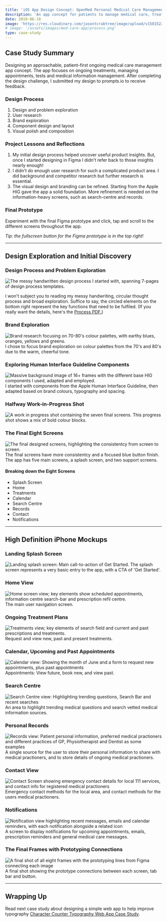 ```yaml
---
title: 'iOS App Design Concept: OpenMed Personal Medical Care Management'
description: 'An app concept for patients to manage medical care, treatments, appointments and practitioners.'
date: 2019-06-18
image: 'https://res.cloudinary.com/jasontcrabtree/image/upload/v1581522542/Portfolio-2020/openmed-header-x2.png'
# image: '/assets/images/med-care-app/process.png'
type: case-study
---
```




<ImgLarge imgSrc="https://res.cloudinary.com/jasontcrabtree/image/upload/v1581522542/Portfolio-2020/openmed-header-x4.png" imgAlt="OpenMed iOS App Concept Home, Calendar and Treatment Screen"/>

## Case Study Summary

Designing an approachable, patient-first ongoing medical care management app concept. The app focuses on ongoing treatments, managing appointments, tests and medical information management. After completing the design challenge, I submitted my design to prompts.io to receive feedback.

<SplitContent
left="true"
leftTitle="Challenge"
leftCaption="Starting with the design prompt of “How might we reduce in-person visits to the doctor?”, design a mobile experience. Following the design challenge constraints, I designed an iOS app based on currently available technologies."
 right="true"
rightTitle="Outcome"
rightCaption="This project was a great success. Highlights included getting more comfortable with the Apple Human Interface Guidelines, applying an end-end design process, and developing a unique visual language."
/>

### Design Process

1. Design and problem exploration
2. User research
3. Brand exploration
4. Component design and layout
5. Visual polish and composition

### Project Lessons and Reflections

1. My initial design process helped uncover useful product insights. But, once I started designing in Figma I didn't refer back to those insights nearly enough!
2. I didn't do enough user research for such a complicated product area. I did background and competitor research but further research is essential.
3. The visual design and branding can be refined. Starting from the Apple HIG gave the app a solid foundation. More refinement is needed on the information-heavy screens, such as search-centre and records.

### Final Prototype

Experiment with the final Figma prototype and click, tap and scroll to the different screens throughout the app.

*Tip: the fullscreen button for the Figma prototype is in the top right!*
<!--<FigmaPrototypeEmbed figmaEmbedSrc="https://www.figma.com/embed?embed_host=share&url=https%3A%2F%2Fwww.figma.com%2Fproto%2F8GoUOmf7L5cnHmDtjsMash%2FDoctor-Visits-Design-Study-Prompts-Project-OpenMed%3Fnode-id%3D143%253A2486%26viewport%3D1016%252C415%252C0.20559966564178467%26scaling%3Dscale-down" figmaEmbedTitle="Figma OpenMed Component" /> -->

---

## Design Exploration and Initial Discovery

### Design Process and Problem Exploration

![The messy handwritten design process I started with, spanning 7-pages of design process templates.](/assets/images/med-care-app/process.png)

I won't subject you to reading my messy handwriting, circular thought process and broad exploration. Suffice to say, the circled elements on the bottom right represent the key functions that need to be fulfiled. (If you really want the details, here's the [Process PDF.](https://www.dropbox.com/s/munwa5gzpiqpmt5/Design_Process_Prompts.pdf?dl=0))

### Brand Exploration

![Brand research focusing on 70-80's colour palettes, with earthy blues, oranges, yellows and greens.](/assets/images/med-care-app/brand-research.png)
I chose to focus brand exploration on colour palettes from the 70's and 80's due to the warm, cheerful tone.

### Exploring Human Interface Guideline Components

![Massive background image of 16+ frames with the different base HIG components I used, adapted and employed.](/assets/images/med-care-app/apple-hig-components.png)
I started with components from the Apple Human Interface Guideline, then adapted based on brand colours, typography and spacing.

### Halfway Work-in-Progress Shot

![A work in progress shot containing the seven final screens.](/assets/images/med-care-app/wip-midway.png)
This progress shot shows a mix of bold colour blocks.

### The Final Eight Screens

![The final designed screens, highlighting the consistentcy from screen to screen.](/assets/images/med-care-app/final-frames.png)
The final screens have more consistentcy and a focused blue button finish. The app has five main screens, a splash screen, and two support screens.

#### Breaking down the Eight Screens

- Splash Screen
- Home
- Treatments
- Calendar
- Search Centre
- Records
- Contact
- Notifications

---

## High Definition iPhone Mockups

### Landing Splash Screen

![Landing splash screen: Main call-to-action of Get Started.](/assets/images/med-care-app/landing.png)
The splash screen represents a very basic entry to the app, with a CTA of 'Get Started'.

### Home View

![Home screen view; key elements show scheduled appointments, information centre search-bar and prescription refil centre.](/assets/images/med-care-app/home.png)
The main user navigation screen.

### Ongoing Treatment Plans

![Treatments view; key elements of search field and current and past prescriptions and treatments.](/assets/images/med-care-app/treatments.png)
Request and view new, past and present treatments.

### Calendar, Upcoming and Past Appointments

![Calendar view: Showing the month of June and a form to request new appointments, plus past appointments](/assets/images/med-care-app/calendar.png)
Appointments: View future, book new, and view past.

### Search Centre

![Search Centre view: Highlighting trending questions, Search Bar and recent searches](/assets/images/med-care-app/search.png)
An area to highlight trending medical questions and search vetted medical information sources.

### Personal Records

![Records view: Patient personal information, preferred medical practioners and different practices of GP, Physiotherapist and Dentist as some examples](/assets/images/med-care-app/records.png)
A single source for the user to store their personal information to share with medical practioners, and to store details of ongoing medical practioners.

### Contact View

![Contact Screen showing emergency contact details for local 111 services, and contact info for registered medical practioners](/assets/images/med-care-app/contact.png)
Emergency contact methods for the local area, and contact methods for the users medical practioners.

### Notifications

![Notification view highlighting recent messages, emails and calendar reminders, with each notification alongside a related icon](/assets/images/med-care-app/notifications.png)
A screen to display notifications for upcoming appointments, emails, prescription reminders and general medical care messages.

### The Final Frames with Prototyping Connections

![A final shot of all eight frames with the prototyping lines from Figma connecting each image](/assets/images/med-care-app/final-frames-prototypes.png)
A final shot showing the prototype connections between each screen, tab bar and button.

---

## Wrapping Up

Read next case study about designing a simple web app to help improve typography [Character Counter Typography Web App Case Study](/work/character-counter).
